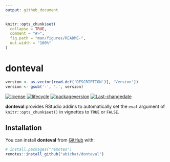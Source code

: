 ```yaml
---
output: github_document
---
```


<!-- README.md is generated from README.Rmd. Please edit that file -->

```r
knitr::opts_chunk$set(
  collapse = TRUE,
  comment = "#>",
  fig.path = "man/figures/README-",
  out.width = "100%"
)
```

# donteval

```r
version <- as.vector(read.dcf('DESCRIPTION')[, 'Version'])
version <- gsub('-', '.', version)
``` 

<!-- badges: start -->
[![license](https://img.shields.io/badge/license-GPL--3-blue.svg)](https://www.gnu.org/licenses/gpl-3.0.en.html)
[![lifecycle](https://img.shields.io/badge/lifecycle-experimental-orange.svg)](https://www.tidyverse.org/lifecycle/#experimental)
[![packageversion](https://img.shields.io/badge/Package%20version-`r version`-orange.svg)](https://github.com/abichat/donteval/commits/master)
[![Last-changedate](https://img.shields.io/badge/last%20change-`r gsub('-', '--', Sys.Date())`-yellowgreen.svg)](/commits/master)
<!-- badges: end -->

**donteval** provides RStudio addins to automatically set the `eval` argument of `knitr::opts_chunk$set()` in vignettes to `TRUE` or `FALSE`.

## Installation

You can install **donteval** from [GitHub](https://github.com/) with:

``` r
# install.packages("remotes")
remotes::install_github("abichat/donteval")
```

